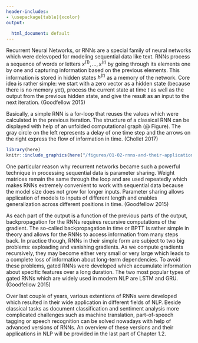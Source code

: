 ```yaml
---
header-includes:
- \usepackage[table]{xcolor}
output:
  
  html_document: default
---
```

Recurrent Neural Networks, or RNNs are a special family of neural networks which were delevoped for modeling sequential data like text. RNNs process a sequence of words or letters $x^{(1)}, ..., x^{(t)}$ by going through its elements one by one and capturing information based on the previous elements. This information is stored in hidden states $h^{(t)}$ as a memory of the network. Core idea is rather simple: we start with a zero vector as a hidden state (because there is no memory yet), process the current state at time $t$ as well as the output from the previous hidden state, and give the result as an input to the next iteration. (Goodfellow 2015)

Basically, a simple RNN is a for-loop that reuses the values which were calculated in the previous iteration. The structure of a classical RNN can be displayed with help of an unfolded computational graph (@ Figure). The gray circle on the left represents a delay of one time step and the arrows on the right express the flow of information in time. (Chollet 2017)

```r

library(here)
knitr::include_graphics(here("/figures/01-02-rnns-and-their-applications-in-nlp/01_intro_folded_and_unfolded_graph.png"))
```

One particular reason why recurrent networks became such a powerful technique in processing sequential data is parameter sharing. Weight matrices remain the same through the loop and are used repeatedly which makes RNNs extremely convenient to work with sequential data because the model size does not grow for longer inputs. Parameter sharing allows application of models to inputs of different length and enables generalization across different positions in time. (Goodfellow 2015)

As each part of the output is a function of the previous parts of the output, backpropagation for the RNNs requires recursive computations of the gradient. The so-called backpropagation in time or BPTT is rather simple in theory and allows for the RNNs to access information from many steps back. In practice though, RNNs in their simple form are subject to two big problems: exploading and vanishing gradients. As we compute gradients recursively, they may become either very small or very large which leads to a complete loss of information about long-term dependencies. To avoid these problems, gated RNNs were developed which accumulate information about specific features over a long duration. The two most popular types of gated RNNs which are widely used in modern NLP are LSTM and GRU. (Goodfellow 2015)

Over last couple of years, various extentions of RNNs were developed which resulted in their wide application in different fields of NLP. Beside classical tasks as document classification and sentiment analysis more complicated challenges such as machine translation, part-of-speech tagging or speech recognition can be solved nowadays with help of advanced versions of RNNs. An overview of these versions and their applications in NLP will be provided in the last part of Chapter 1.2.






